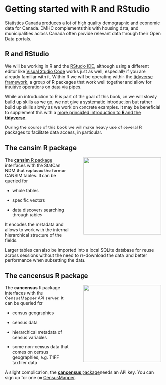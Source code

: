 # Getting started with R and RStudio

Statistics Canada produces a lot of high quality demographic and economic data for Canada. CMHC complements this with housing data, and municipalities across Canada often provide relevant data through their Open Data portals.

## R and RStudio

We will be working in R and the [RStudio IDE](https://www.rstudio.com/products/rstudio/download/ "Download RStudio"), although using a different editor like [Visual Studio Code](https://visualstudio.microsoft.com) works just as well, especially if you are already familiar with it. Within R we will be operating within the [tidyverse framework](https://www.tidyverse.org), a group of R packages that work well together and allow for intuitive operations on data via pipes.

While an introduction to R is part of the goal of this book, an we will slowly build up skills as we go, we not give a systematic introduction but rather build up skills slowly as we work on concrete examples. It may be beneficial to supplement this with a [more principled introduction to **R** and the **tidyverse**](https://r4ds.had.co.nz/index.html)**.**

During the course of this book we will make heavy use of several R packages to facilitate data access, in particular.

## The cansim R package

![](https://raw.githubusercontent.com/mountainMath/cansim/master/images/cansim-sticker.png){#cansim-logo style="float:right;margin-left:3em;" width="250"}

The [**cansim** R package](https://mountainmath.github.io/cansim/) interfaces with the StatCan NDM that replaces the former CANSIM tables. It can be queried for

-   whole tables

-    specific vectors

-   data discovery searching through tables

It encodes the metadata and allows to work with the internal hierarchical structure of the fields.

Larger tables can also be imported into a local SQLite database for reuse across sessions without the need to re-download the data, and better performance when subsetting the data.

## The cancensus R package

![](https://raw.githubusercontent.com/mountainMath/cancensus/master/images/cancensus-sticker.png){#cancensus-logo style="float:right;margin-left:3em;" fig-alt="cancensus" width="250"}

The **cancensus** R package interfaces with the CensusMapper API server. It can be queried for

-   census geographies

-   census data

-   hierarchical metadata of census variables

-   some non-census data that comes on census geographies, e.g. T1FF taxfiler data

A slight complication, the [**cancensus** package](https://mountainmath.github.io/cancensus/)needs an API key. You can sign up for one on [CensusMapper](https://censusmapper.ca/users/sign_up).
